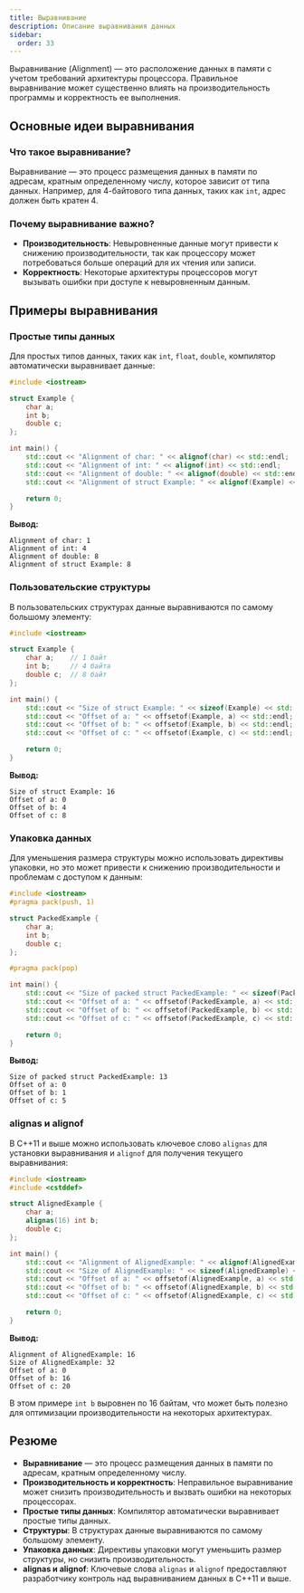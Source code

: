```yaml
---
title: Выравнивание
description: Описание выравнивания данных
sidebar:
  order: 33
---
```



<Aside>
Выравнивание (Alignment) — это расположение данных в памяти с учетом требований архитектуры процессора. Правильное выравнивание может существенно влиять на производительность программы и корректность ее выполнения.
</Aside>

## Основные идеи выравнивания

### Что такое выравнивание?

Выравнивание — это процесс размещения данных в памяти по адресам, кратным определенному числу, которое зависит от типа данных. Например, для 4-байтового типа данных, таких как `int`, адрес должен быть кратен 4. 

### Почему выравнивание важно?

- **Производительность**: Невыровненные данные могут привести к снижению производительности, так как процессору может потребоваться больше операций для их чтения или записи.
- **Корректность**: Некоторые архитектуры процессоров могут вызывать ошибки при доступе к невыровненным данным.

## Примеры выравнивания

### Простые типы данных

Для простых типов данных, таких как `int`, `float`, `double`, компилятор автоматически выравнивает данные:

```cpp
#include <iostream>

struct Example {
    char a;
    int b;
    double c;
};

int main() {
    std::cout << "Alignment of char: " << alignof(char) << std::endl;
    std::cout << "Alignment of int: " << alignof(int) << std::endl;
    std::cout << "Alignment of double: " << alignof(double) << std::endl;
    std::cout << "Alignment of struct Example: " << alignof(Example) << std::endl;

    return 0;
}
```

**Вывод:**

```
Alignment of char: 1
Alignment of int: 4
Alignment of double: 8
Alignment of struct Example: 8
```

### Пользовательские структуры

В пользовательских структурах данные выравниваются по самому большому элементу:

```cpp
#include <iostream>

struct Example {
    char a;    // 1 байт
    int b;     // 4 байта
    double c;  // 8 байт
};

int main() {
    std::cout << "Size of struct Example: " << sizeof(Example) << std::endl;
    std::cout << "Offset of a: " << offsetof(Example, a) << std::endl;
    std::cout << "Offset of b: " << offsetof(Example, b) << std::endl;
    std::cout << "Offset of c: " << offsetof(Example, c) << std::endl;

    return 0;
}
```

**Вывод:**

```
Size of struct Example: 16
Offset of a: 0
Offset of b: 4
Offset of c: 8
```

### Упаковка данных

Для уменьшения размера структуры можно использовать директивы упаковки, но это может привести к снижению производительности и проблемам с доступом к данным:

```cpp
#include <iostream>
#pragma pack(push, 1)

struct PackedExample {
    char a;
    int b;
    double c;
};

#pragma pack(pop)

int main() {
    std::cout << "Size of packed struct PackedExample: " << sizeof(PackedExample) << std::endl;
    std::cout << "Offset of a: " << offsetof(PackedExample, a) << std::endl;
    std::cout << "Offset of b: " << offsetof(PackedExample, b) << std::endl;
    std::cout << "Offset of c: " << offsetof(PackedExample, c) << std::endl;

    return 0;
}
```

**Вывод:**

```
Size of packed struct PackedExample: 13
Offset of a: 0
Offset of b: 1
Offset of c: 5
```

### alignas и alignof

В C++11 и выше можно использовать ключевое слово `alignas` для установки выравнивания и `alignof` для получения текущего выравнивания:

```cpp
#include <iostream>
#include <cstddef>

struct AlignedExample {
    char a;
    alignas(16) int b;
    double c;
};

int main() {
    std::cout << "Alignment of AlignedExample: " << alignof(AlignedExample) << std::endl;
    std::cout << "Size of AlignedExample: " << sizeof(AlignedExample) << std::endl;
    std::cout << "Offset of a: " << offsetof(AlignedExample, a) << std::endl;
    std::cout << "Offset of b: " << offsetof(AlignedExample, b) << std::endl;
    std::cout << "Offset of c: " << offsetof(AlignedExample, c) << std::endl;

    return 0;
}
```

**Вывод:**

```
Alignment of AlignedExample: 16
Size of AlignedExample: 32
Offset of a: 0
Offset of b: 16
Offset of c: 20
```

В этом примере `int b` выровнен по 16 байтам, что может быть полезно для оптимизации производительности на некоторых архитектурах.

## Резюме

- **Выравнивание** — это процесс размещения данных в памяти по адресам, кратным определенному числу.
- **Производительность и корректность**: Неправильное выравнивание может снизить производительность и вызвать ошибки на некоторых процессорах.
- **Простые типы данных**: Компилятор автоматически выравнивает простые типы данных.
- **Структуры**: В структурах данные выравниваются по самому большому элементу.
- **Упаковка данных**: Директивы упаковки могут уменьшить размер структуры, но снизить производительность.
- **alignas и alignof**: Ключевые слова `alignas` и `alignof` предоставляют разработчику контроль над выравниванием данных в C++11 и выше.
